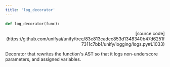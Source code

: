 ```yaml
---
title: 'log_decorator'
---
```


```python
def log_decorator(func):
```

<p align="right">[source code](https://github.com/unifyai/unify/tree/83e813cadcc853d1348340b47d6251f7311c7bb1/unify/logging/logs.py#L1033)</p>

Decorator that rewrites the function's AST so that it logs non-underscore
parameters, and assigned variables.